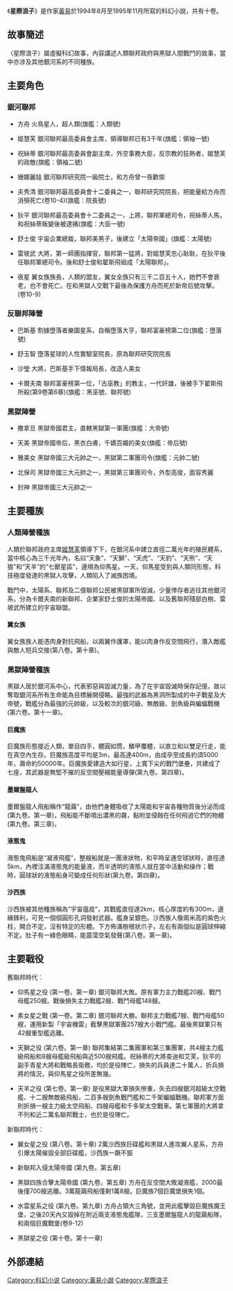 {{unreferenced|time=2013-05-05T12:34:06+00:00}}
《'''星際浪子'''》是作家[[黃易_(香港)|黃易]]於1994年8月至1995年11月所寫的科幻小說，共有十卷。

==故事簡述==
〈星際浪子〉屬虛擬科幻故事，內容講述人類聯邦政府與黑獄人間戰鬥的故事，當中亦涉及其他銀河系的不同種族。

==主要角色==
===銀河聯邦===
*方舟 火鳥星人，超人類(旗艦：人類號)

*姬慧芙 銀河聯邦最高委員會主席，領導聯邦已有3千年(旗艦：領袖一號)

*祝絲蒂 銀河聯邦最高委員會副主席，外空事務大臣，反宗教的狂熱者，姬慧芙的政敵(旗艦：領袖二號)

*姗娜麗娃 銀河聯邦研究院一級院士，和方舟曾一夜歡愉

*夫秀清 銀河聯邦最高委員會十二委員之一，聯邦研究院院長，把能量給方舟而消殞死亡(卷10-4)(旗艦：院長號)

*狄平 銀河聯邦最高委員會十二委員之一，上將，聯邦軍總司令，祝絲蒂人馬，和祝絲蒂叛變後被逮捕(旗艦：大臣一號)

*舒士俊 宇宙企業總裁，聯邦美男子，後建立「太陽帝國」(旗艦：太陽號)

*雷坡武 大將，第一師團指揮官，聯邦第一猛將，對姬慧芙忠心耿耿，在狄平後任聯邦軍總司令。後和舒士俊和翟斯飛組成「太陽聯邦」。

*夜星 翼女族族長，人類的盟友，翼女全族只有三千二百五十人，她們不會衰老，也不會死亡。在和黑獄人交戰下最後為保護方舟而死於新帝后號攻擊。(卷10-9)

===反聯邦陣營===
*巴斯基 割據墮落者樂園星系，自稱墮落大亨，聯邦富豪榜第二位(旗艦：墮落號)

*舒玉智 墮落星球的人性實驗室院長，原為聯邦研究院院長

*沙瑩 大將，巴斯基手下情報局長，改造人美女

*卡爾夫南 聯邦富豪榜第一位，「古巫教」的教主，一代奸雄，後被手下翟斯飛所殺(第9卷第6章)(旗艦：黑巫號、聯邦號)
===黑獄陣營===
*撒拿旦 黑獄帝國君主，直轄黑獄第一軍團(旗艦：大帝號)

*天美 黑獄帝國帝后，黑衣白膚，千嬌百媚的美女(旗艦：帝后號)

*雅美女 黑獄帝國三大元帥之一，黑獄第二軍團司令(旗艦：元帥二號)

*北保司 黑獄帝國三大元帥之一，黑獄第三軍團司令，外型高俊，面容秀麗

*封神 黑獄帝國三大元帥之一

==主要種族==

===人類陣營種族===
人類於聯邦政府主席[[姬慧芙|姬慧芙]]領導下下，在銀河系中建立直徑二萬光年的殖民體系，當中核心為三千光年內，名曰“天象”、“天獅”、“天虎”、“天豹”、“天熊”、“天狼”和“天羊”的“七獸星區”，邊境為仰馬星。一天，仰馬星受到與人類同形態，科技極度發達的黑獄人攻擊，人類陷入了滅族困境。

戰鬥中，太陽系、聯邦及二億聯邦公民被黑獄軍所毀滅，少量倖存者逃往其他銀河系，分為卡爾夫南的新聯邦、企業家舒士俊的太陽帝國、以及舊聯邦殘部白樹、雷坡武所建立的宇宙聯盟。

====翼女族====
翼女族族人能憑肉身對抗飛船，以兩翼作護罩，能以肉身作反空間飛行，潛入敵艦與敵人短兵交接(第八卷。第十章)。

===黑獄陣營種族===
黑獄人居於銀河系中心，代表邪惡與毀滅力量，為了在宇宙毀滅時保存記億，故以奪取銀河系所有生命能為目標展開侵略。最強的武器為黑洞所製成的中子戰星及大帝號，戰艦分為最強的元帥級，以及較次的銀河級、無敵級、劍魚級與蝙蝠戰機(第六卷。第十一章)。

====巨魔族====
巨魔族形態接近人類，單目四手，體圓如筒，鱗甲覆體，以直立和以雙足行走，能在真空內生存。巨魔族高度平均是3m，最高達400m，由成孕至成長約須5000年，壽命約50000年。巨魔族愛建造大如行星，上寬下尖的戰鬥堡壘，共建成了七座，其武器是無堅不摧的反空間壓縮能量導彈(第九卷。第四章)。

====墨爾盤龍人====
墨爾盤龍人飛船稱作“龍繭”，由他們身體吸收了太陽能和宇宙各種物質後分泌而成(第九卷。第一章)，飛船能不斷噴出濃黑的霧，黏附並侵蝕在任何飛過它們的物體(第九卷。第三章)。

====液態鬼====
液態鬼飛船是“凝液飛艦”，整艘船就是一團液狀物，和平時呈通空球狀時，直徑達5km，內裡注滿液態鬼的能量液，而半透明的液態人就在當中活動和操作；戰時，圓球狀的液態船身可變成任何形狀(第九卷。第四章)。

====沙西族====
沙西族被其他種族稱為”宇宙瘟疫”，其戰艦直徑達2km，核心厚度約有300m，邊緣鋒利，可見一個個圓形孔洞發射武器。艦身呈銀色。沙西族人像兩米高的紫色火柱，開合不定，沒有特定的形體。下方佈滿樹根狀爪子，左右有兩個似是圓球伸縮不定。肚子有一綠色眼睛，能震蕩空氣發聲(第八卷。第一章)。

==主要戰役==

舊聯邦時代︰

*仰馬星之役 (第一卷。第一章) 銀河聯邦大敗。原有軍力主力戰艦20艘、戰鬥母艦250艘。戰後損失主力戰艦2艘、戰鬥母艦148艘。

*素女星之戰 (第一卷。第二章) 銀河聯邦大勝。聯邦主力戰艦7艘、戰鬥母艦50艘，運用新製「宇宙機雷」截擊黑獄軍團257艘大小戰鬥艦。最後黑獄軍只有42艘重型艦逃離。

*天獅之役 (第六卷。第一章) 聯邦集結第二集團軍和第三集團軍，共4艘主力艦級飛船和8艘母艦級飛船與近500艘飛艦。祝絲蒂的大將查迪和艾芙，狄平的副手青星大將和戰略長衛務，均於是役陣亡，損失的兵員達二十萬人，折兵損將的情況，與仰馬星之役所差無幾。

*天羊之役 (第七卷。第一章) 是役黑獄大軍損失慘重，失去四艘銀河超級太空戰艦、十二艘無敵級飛船，二百多艘劍魚戰鬥艦和二千架蝙蝠戰機。聯邦軍方面則折損一艘主力級太空飛船、四艘母艦和千多架太空戰車。第七軍團的大將拿不列和近二萬名聯邦戰士，也於是役陣亡。


新聯邦時代︰

*翼女星之役 (第八卷。第十章) 2萬沙西族巨碟艦和黑獄人進攻翼人星系，方舟引爆太陽催毀全部巨碟艦，沙西族一蹶不振

*新聯邦入侵太陽帝國 (第九卷。第五章)

*黑獄四族合擊太陽帝國 (第九卷。第五章) 方舟在反空間大敗凝液艦，2000最後僅700艘逃離。3萬龍繭飛船僅剩1萬8艘。巨魔族7個巨魔堡損失1個。

*水雲星系之役 (第九卷。第九章) 方舟占領大三角號，並用此艦擊毀巨魔族魔王堡，之後20天內又毀掉在附近兩支液態鬼艦隊，三支墨爾盤龍人的龍繭船隊，和兩個巨魔戰堡(卷9-12)

*黑獄星之役 (第十卷。第十一章)

==外部連結==

{{黃易作品}}

[[Category:科幻小说|Category:科幻小说]]
[[Category:黃易小說|Category:黃易小說]]
[[Category:星際浪子|Category:星際浪子]]